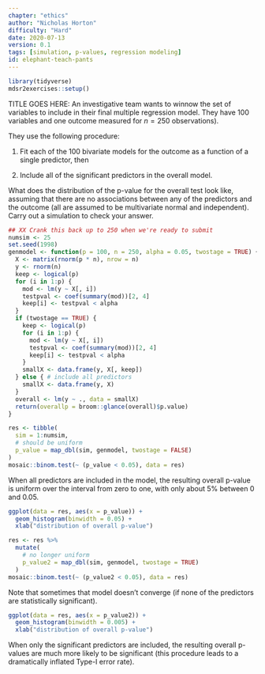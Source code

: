 ```yaml
---
chapter: "ethics"
author: "Nicholas Horton"
difficulty: "Hard"
date: 2020-07-13 
version: 0.1
tags: [simulation, p-values, regression modeling]
id: elephant-teach-pants
---
```


```r
library(tidyverse)
mdsr2exercises::setup()
```

TITLE GOES HERE: An investigative team wants to winnow the set of variables to include in their final multiple regression model.  They have 100 variables and one outcome measured for $n=250$ observations).  

They use the following procedure:

1. Fit each of the 100 bivariate models for the outcome as a function of a single predictor, then

2. Include all of the significant predictors in the overall model.

What does the distribution of the p-value for the overall test look like, assuming that there are no associations between any of the predictors and the outcome (all are assumed to be multivariate normal and independent).
Carry out a simulation to check your answer.

<!--begin-answer-->
```r
## XX Crank this back up to 250 when we're ready to submit
numsim <- 25
set.seed(1998)
genmodel <- function(p = 100, n = 250, alpha = 0.05, twostage = TRUE) {
  X <- matrix(rnorm(p * n), nrow = n)
  y <- rnorm(n)
  keep <- logical(p)
  for (i in 1:p) {
    mod <- lm(y ~ X[, i])
    testpval <- coef(summary(mod))[2, 4]
    keep[i] <- testpval < alpha
  }
  if (twostage == TRUE) {
    keep <- logical(p)
    for (i in 1:p) {
      mod <- lm(y ~ X[, i])
      testpval <- coef(summary(mod))[2, 4]
      keep[i] <- testpval < alpha
    }
    smallX <- data.frame(y, X[, keep])
  } else { # include all predictors
    smallX <- data.frame(y, X)
  }
  overall <- lm(y ~ ., data = smallX)
  return(overallp = broom::glance(overall)$p.value)
}

res <- tibble(
  sim = 1:numsim, 
  # should be uniform
  p_value = map_dbl(sim, genmodel, twostage = FALSE)
)
mosaic::binom.test(~ (p_value < 0.05), data = res)
```

When all predictors are included in the model, the resulting overall p-value is uniform over the interval from zero to one, with only about 5\% between 0 and 0.05.

```r
ggplot(data = res, aes(x = p_value)) +
  geom_histogram(binwidth = 0.05) +
  xlab("distribution of overall p-value")
```


```r
res <- res %>%
  mutate(
    # no longer uniform
    p_value2 = map_dbl(sim, genmodel, twostage = TRUE)
  ) 
mosaic::binom.test(~ (p_value2 < 0.05), data = res)
```

Note that sometimes that model doesn't converge (if none of the predictors are statistically significant).  

```r
ggplot(data = res, aes(x = p_value2)) +
  geom_histogram(binwidth = 0.005) +
  xlab("distribution of overall p-value")
```

When only the significant predictors are included, the resulting overall p-values are much more likely to be significant (this procedure leads to a dramatically inflated Type-I error rate).

<!--end-answer-->




